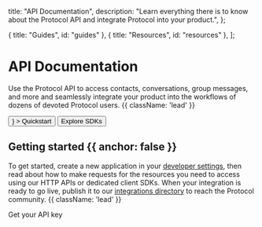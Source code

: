 
  title: "API Documentation",
  description:
    "Learn everything there is to know about the Protocol API and integrate Protocol into your product.",
};

  { title: "Guides", id: "guides" },
  { title: "Resources", id: "resources" },
];

<HeroPattern />

# API Documentation

Use the Protocol API to access contacts, conversations, group messages, and more and seamlessly integrate your product into the workflows of dozens of devoted Protocol users. {{ className: 'lead' }}

<div className="not-prose mb-16 mt-6 flex gap-3">
  <Link href="/quickstart">
    <Button
      colorScheme="primary"
      righticon={<ArrowRightIcon width={16} height={16} className="stroke-2" />}
    >
      Quickstart
    </Button>
  </Link>
  <Link href="/sdks">
    <Button variant="outline" className="!rounded-full !py-1">
      Explore SDKs
    </Button>
  </Link>
</div>

## Getting started {{ anchor: false }}

To get started, create a new application in your [developer settings](#), then read about how to make requests for the resources you need to access using our HTTP APIs or dedicated client SDKs. When your integration is ready to go live, publish it to our [integrations directory](#) to reach the Protocol community. {{ className: 'lead' }}

<div className="not-prose">
  <Link
    href="/sdks"
    className="text-primary-500 hover:text-primary-600 dark:text-primary-400 dark:hover:text-primary-300 flex w-max items-center gap-1.5 font-semibold transition-all"
  >
    <Text>Get your API key</Text>
    <ArrowRightIcon width={16} height={16} />
  </Link>
</div>

<Guides />

<Resources />
